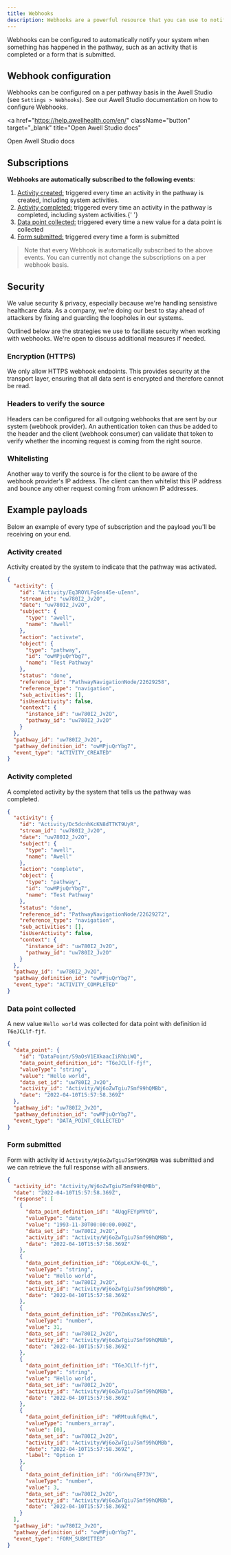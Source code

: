 ```yaml
---
title: Webhooks
description: Webhooks are a powerful resource that you can use to notify your system when actions are happening in a pathway.
---
```


Webhooks can be configured to automatically notify your system when something has happened in the pathway, such as an activity that is completed or a form that is submitted.

## Webhook configuration

Webhooks can be configured on a per pathway basis in the Awell Studio (see `Settings > Webhooks`). See our Awell Studio documentation on how to configure Webhooks.

<a
  href="https://help.awellhealth.com/en/"
  className="button"
  target="_blank"
  title="Open Awell Studio docs"
>
  Open Awell Studio docs
</a>

## Subscriptions

**Webhooks are automatically subscribed to the following events**:

1. <u>Activity created:</u> triggered every time an activity in the pathway is created,
   including system activities.
2. <u>Activity completed:</u> triggered every time an activity in the pathway is
   completed, including system activities.{' '}
3. <u>Data point collected:</u> triggered every time a new value for a data point
   is collected
4. <u>Form submitted:</u> triggered every time a form is submitted

> Note that every Webhook is automatically subscribed to the above events. You can currently not change the subscriptions on a per webhook basis.

## Security

We value security & privacy, especially because we're handling sensistive healthcare data. As a company, we're doing our best to stay ahead of attackers by fixing and guarding the loopholes in our systems.

Outlined below are the strategies we use to faciliate security when working with webhooks. We're open to discuss additional measures if needed.

### Encryption (HTTPS)

We only allow HTTPS webhook endpoints. This provides security at the transport layer, ensuring that all data sent is encrypted and therefore cannot be read.

### Headers to verify the source

Headers can be configured for all outgoing webhooks that are sent by our system (webhook provider). An authentication token can thus be added to the header and the client (webhook consumer) can validate that token to verify whether the incoming request is coming from the right source.

### Whitelisting

Another way to verify the source is for the client to be aware of the webhook provider's IP address. The client can then whitelist this IP address and bounce any other request coming from unknown IP addresses.

## Example payloads

Below an example of every type of subscription and the payload you'll be receiving on your end.

### Activity created

Activity created by the system to indicate that the pathway was activated.

```json
{
  "activity": {
    "id": "Activity/Eq3ROYLFqGns45e-uIenn",
    "stream_id": "uw780I2_Jv2O",
    "date": "uw780I2_Jv2O",
    "subject": {
      "type": "awell",
      "name": "Awell"
    },
    "action": "activate",
    "object": {
      "type": "pathway",
      "id": "owMPjuQrYbg7",
      "name": "Test Pathway"
    },
    "status": "done",
    "reference_id": "PathwayNavigationNode/22629258",
    "reference_type": "navigation",
    "sub_activities": [],
    "isUserActivity": false,
    "context": {
      "instance_id": "uw780I2_Jv2O",
      "pathway_id": "uw780I2_Jv2O"
    }
  },
  "pathway_id": "uw780I2_Jv2O",
  "pathway_definition_id": "owMPjuQrYbg7",
  "event_type": "ACTIVITY_CREATED"
}
```

### Activity completed

A completed activity by the system that tells us the pathway was completed.

```json
{
  "activity": {
    "id": "Activity/Dc5dcnhKcKN8dTTKT9UyR",
    "stream_id": "uw780I2_Jv2O",
    "date": "uw780I2_Jv2O",
    "subject": {
      "type": "awell",
      "name": "Awell"
    },
    "action": "complete",
    "object": {
      "type": "pathway",
      "id": "owMPjuQrYbg7",
      "name": "Test Pathway"
    },
    "status": "done",
    "reference_id": "PathwayNavigationNode/22629272",
    "reference_type": "navigation",
    "sub_activities": [],
    "isUserActivity": false,
    "context": {
      "instance_id": "uw780I2_Jv2O",
      "pathway_id": "uw780I2_Jv2O"
    }
  },
  "pathway_id": "uw780I2_Jv2O",
  "pathway_definition_id": "owMPjuQrYbg7",
  "event_type": "ACTIVITY_COMPLETED"
}
```

### Data point collected

A new value `Hello world` was collected for data point with definition id `T6eJCLlf-fjf`.

```json
{
  "data_point": {
    "id": "DataPoint/S9aOsV1EXkaacIiRhbiWQ",
    "data_point_definition_id": "T6eJCLlf-fjf",
    "valueType": "string",
    "value": "Hello world",
    "data_set_id": "uw780I2_Jv2O",
    "activity_id": "Activity/Wj6oZwTgiu7Smf99hQMBb",
    "date": "2022-04-10T15:57:58.369Z"
  },
  "pathway_id": "uw780I2_Jv2O",
  "pathway_definition_id": "owMPjuQrYbg7",
  "event_type": "DATA_POINT_COLLECTED"
}
```

### Form submitted

Form with activity id `Activity/Wj6oZwTgiu7Smf99hQMBb` was submitted and we can retrieve the full response with all answers.

```json
{
  "activity_id": "Activity/Wj6oZwTgiu7Smf99hQMBb",
  "date": "2022-04-10T15:57:58.369Z",
  "response": [
    {
      "data_point_definition_id": "4UqgFEYpMVtO",
      "valueType": "date",
      "value": "1993-11-30T00:00:00.000Z",
      "data_set_id": "uw780I2_Jv2O",
      "activity_id": "Activity/Wj6oZwTgiu7Smf99hQMBb",
      "date": "2022-04-10T15:57:58.369Z"
    },
    {
      "data_point_definition_id": "O6pLeXJW-QL_",
      "valueType": "string",
      "value": "Hello world",
      "data_set_id": "uw780I2_Jv2O",
      "activity_id": "Activity/Wj6oZwTgiu7Smf99hQMBb",
      "date": "2022-04-10T15:57:58.369Z"
    },
    {
      "data_point_definition_id": "P0ZmKasxJWzS",
      "valueType": "number",
      "value": 31,
      "data_set_id": "uw780I2_Jv2O",
      "activity_id": "Activity/Wj6oZwTgiu7Smf99hQMBb",
      "date": "2022-04-10T15:57:58.369Z"
    },
    {
      "data_point_definition_id": "T6eJCLlf-fjf",
      "valueType": "string",
      "value": "Hello world",
      "data_set_id": "uw780I2_Jv2O",
      "activity_id": "Activity/Wj6oZwTgiu7Smf99hQMBb",
      "date": "2022-04-10T15:57:58.369Z"
    },
    {
      "data_point_definition_id": "WRMtuukfqHvL",
      "valueType": "numbers_array",
      "value": [0],
      "data_set_id": "uw780I2_Jv2O",
      "activity_id": "Activity/Wj6oZwTgiu7Smf99hQMBb",
      "date": "2022-04-10T15:57:58.369Z",
      "label": "Option 1"
    },
    {
      "data_point_definition_id": "dGrXwnqEP73V",
      "valueType": "number",
      "value": 3,
      "data_set_id": "uw780I2_Jv2O",
      "activity_id": "Activity/Wj6oZwTgiu7Smf99hQMBb",
      "date": "2022-04-10T15:57:58.369Z"
    }
  ],
  "pathway_id": "uw780I2_Jv2O",
  "pathway_definition_id": "owMPjuQrYbg7",
  "event_type": "FORM_SUBMITTED"
}
```
